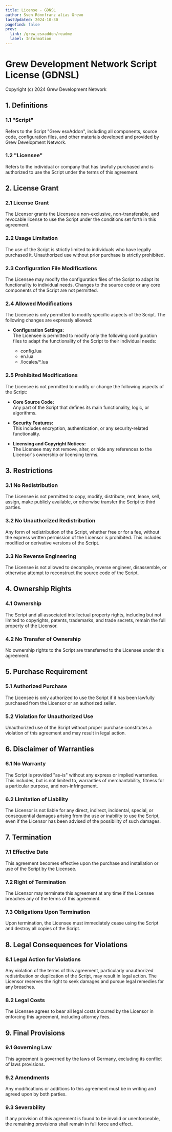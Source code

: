 ```yaml
---
title: License - GDNSL
author: Sven Rönnfranz alias Grewo
lastUpdated: 2024-10-30
pagefind: false
prev:
  link: /grew_esxaddon/readme
  label: Information
---
```


# Grew Development Network Script License (GDNSL)
Copyright (c) 2024 Grew Development Network

## 1. Definitions

### 1.1 "Script"
Refers to the Script "Grew esxAddon", including all components, source code, configuration files, and other materials developed and provided by Grew Development Network.

### 1.2 "Licensee"
Refers to the individual or company that has lawfully purchased and is authorized to use the Script under the terms of this agreement.

## 2. License Grant

### 2.1 License Grant
The Licensor grants the Licensee a non-exclusive, non-transferable, and revocable license to use the Script under the conditions set forth in this agreement.

### 2.2 Usage Limitation
The use of the Script is strictly limited to individuals who have legally purchased it. Unauthorized use without prior purchase is strictly prohibited.

### 2.3 Configuration File Modifications
The Licensee may modify the configuration files of the Script to adapt its functionality to individual needs. Changes to the source code or any core components of the Script are not permitted.

### 2.4 Allowed Modifications
The Licensee is only permitted to modify specific aspects of the Script. The following changes are expressly allowed:

* **Configuration Settings:**<br/>
The Licensee is permitted to modify only the following configuration files to adapt the functionality of the Script to their individual needs:

    * config.lua
    * en.lua
    * /locales/*.lua

### 2.5 Prohibited Modifications
The Licensee is not permitted to modify or change the following aspects of the Script:

* **Core Source Code:**<br/>
Any part of the Script that defines its main functionality, logic, or algorithms.

* **Security Features:**<br/>
This includes encryption, authentication, or any security-related functionality.

* **Licensing and Copyright Notices:**<br/>
The Licensee may not remove, alter, or hide any references to the Licensor's ownership or licensing terms.

## 3. Restrictions

### 3.1 No Redistribution
The Licensee is not permitted to copy, modify, distribute, rent, lease, sell, assign, make publicly available, or otherwise transfer the Script to third parties.

### 3.2 No Unauthorized Redistribution
Any form of redistribution of the Script, whether free or for a fee, without the express written permission of the Licensor is prohibited. This includes modified or derivative versions of the Script.

### 3.3 No Reverse Engineering
The Licensee is not allowed to decompile, reverse engineer, disassemble, or otherwise attempt to reconstruct the source code of the Script.

## 4. Ownership Rights

### 4.1 Ownership
The Script and all associated intellectual property rights, including but not limited to copyrights, patents, trademarks, and trade secrets, remain the full property of the Licensor.

### 4.2 No Transfer of Ownership
No ownership rights to the Script are transferred to the Licensee under this agreement.

## 5. Purchase Requirement

### 5.1 Authorized Purchase
The Licensee is only authorized to use the Script if it has been lawfully purchased from the Licensor or an authorized seller.

### 5.2 Violation for Unauthorized Use
Unauthorized use of the Script without proper purchase constitutes a violation of this agreement and may result in legal action.

## 6. Disclaimer of Warranties

### 6.1 No Warranty
The Script is provided "as-is" without any express or implied warranties. This includes, but is not limited to, warranties of merchantability, fitness for a particular purpose, and non-infringement.

### 6.2 Limitation of Liability
The Licensor is not liable for any direct, indirect, incidental, special, or consequential damages arising from the use or inability to use the Script, even if the Licensor has been advised of the possibility of such damages.

## 7. Termination

### 7.1 Effective Date
This agreement becomes effective upon the purchase and installation or use of the Script by the Licensee.

### 7.2 Right of Termination
The Licensor may terminate this agreement at any time if the Licensee breaches any of the terms of this agreement.

### 7.3 Obligations Upon Termination
Upon termination, the Licensee must immediately cease using the Script and destroy all copies of the Script.

## 8. Legal Consequences for Violations

### 8.1 Legal Action for Violations
Any violation of the terms of this agreement, particularly unauthorized redistribution or duplication of the Script, may result in legal action. The Licensor reserves the right to seek damages and pursue legal remedies for any breaches.

### 8.2 Legal Costs
The Licensee agrees to bear all legal costs incurred by the Licensor in enforcing this agreement, including attorney fees.

## 9. Final Provisions

### 9.1 Governing Law
This agreement is governed by the laws of Germany, excluding its conflict of laws provisions.

### 9.2 Amendments
Any modifications or additions to this agreement must be in writing and agreed upon by both parties.

### 9.3 Severability
If any provision of this agreement is found to be invalid or unenforceable, the remaining provisions shall remain in full force and effect.
